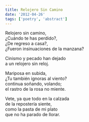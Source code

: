 ```yaml
---
title: Relojero Sin Camino
date: '2012-04-26'
tags: ['poetry', 'abstract']
---
```


<div className="italic">
Relojero sin camino,  <br/>
¿Cuándo te has perdido?,  <br/>
¿De regreso a casa?,  <br/>
¿Fueron insinuaciones de la manzana?  <br/>

Cinismo y pecado han dejado<br/>
a un relojero sin reloj.<br/>

Mariposa en subida,<br/>
¿Tu también ignoras al viento?  <br/>
continua soñando, volando;<br/>
el rastro de la rosa no miente.<br/>

Vete, ya que todo en la calzada<br/>
de la repostería siente,<br/>
como la pasta de mi plato<br/>
que no ha parado de llorar.<br/>
</div>

